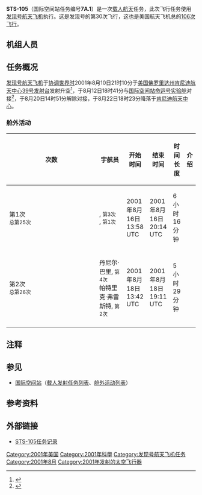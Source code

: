 {{noteTA
|G1=Aero
}}
{{Infobox spaceflight 
| name                  = STS-105
| image                 =STS-105 launches.jpg
| image_caption         = STS-105发射
| insignia              = Sts-105-patch.png
| mission_type      = [[国际空间站|国际空间站]]补给<br>运送人员
| operator              = [[NASA|NASA]]
| COSPAR_ID             =2001-035A
| SATCAT                = 26888
| mission_duration      = 11天21小时13分钟
| distance_travelled    = 
| orbits_completed      =

| spacecraft            = [[发现号航天飞机|发现号航天飞机]]
| manufacturer          = 
| launch_mass           =  
| landing_mass         =

| launch_date           =2001年8月10日 21:10 ([[UTC|UTC]])
| launch_site           = [[肯尼迪航天中心|肯尼迪航天中心]] [[肯尼迪航天中心39号发射台|LC-39A]]

| landing_date          = 2001年8月22日 18:23 ([[UTC|UTC]])
| landing_site          = [[肯尼迪航天中心|肯尼迪航天中心]]{{le|航天飞机着陆设施|Shuttle Landing Facility}}

| crew_size             =7
| crew_members          ={{le|斯科特·赫罗威兹|Scott J. Horowitz}}<br />{{le|弗雷德里克·斯托考|Frederick W. Sturckow}}<br />{{le|帕特里克·弗雷斯特|Patrick G. Forrester}}<br />{{le|丹尼尔·巴利|Daniel T. Barry}}
| crew_launching         ={{le|弗兰克·卡伯特森|Frank L. Culbertson Jr.}}<br />[[米哈伊尔·秋林|米哈伊尔·秋林]]<br />[[弗拉基米尔·杰茹罗夫|弗拉基米尔·杰茹罗夫]]
| crew_landing         =[[尤里·乌萨切夫|尤里·乌萨切夫]]<br />{{le|詹姆斯·沃斯|James S. Voss}}<br />{{le|苏珊·赫尔姆斯|Susan J. Helms}}
| crew_callsign         = 
| crew_photo           = STS-105 crew.jpg
| crew_photo_caption    = 前中（从左到右）：斯托考、弗雷斯特、巴利、赫罗威兹<br>左上（从左到右）：沃斯、乌萨切夫、赫尔姆斯<br>右上（从左到右）：秋林、卡伯特森、杰茹罗夫

| orbit_epoch           = 
| orbit_reference       = [[地心轨道|地心轨道]]
| orbit_regime          = [[近地轨道|近地轨道]]
| orbit_periapsis       = 
| orbit_apoapsis        = 
| orbit_inclination     = 51.64°
| orbit_period          = 90分钟
| apsis                 = 地
| docking               = 
 {{Infobox spaceflight/Dock
   | docking_target     = [[国际空间站|国际空间站]]
   | docking_type       = dock
   | docking_port       = [[命运号实验舱|命运号实验舱]]
   | docking_date       = 2001年8月12日18:41 ([[UTC|UTC]])
   | undocking_date     = 2001年8月20日 14:51 ([[UTC|UTC]])
   | time_docked        = 7天20小时9分钟
}}

| previous_mission      = [[File:Sts-98-patch.png|30px]] [[STS-104|STS-104]]
| next_mission          = [[STS-108|STS-108]] [[File:STS-100_patch.svg|30px]]
| programme             = [[美国航天飞机计划|美国航天飞机计划]]
}}
'''STS-105'''（国际空间站任务编号'''7A.1'''）是一次[[载人航天|载人航天]]任务，此次飞行任务使用[[发现号航天飞机|发现号航天飞机]]执行。这是发现号的第30次飞行，这也是美国航天飞机总的[[航天飞机任务列表|106次飞行]]。

== 机组人员 ==
{{Spaceflight crew
|references=
|position1         = 指令长
|crew1_up          = {{flagicon|USA}} {{le|斯科特·赫罗威兹|Scott J. Horowitz}}
|agency1_up        = [[NASA|NASA]]
|flights1_up       =4{{notetag|name="la"|也是最后一次飞行任务。}}
|position2         = 驾驶员
|crew2_up          = {{flagicon|USA}} {{le|弗雷德里克·斯托考|Frederick W. Sturckow}}
|agency2_up        = [[NASA|NASA]]
|flights2_up       = 2
|position3         = 任务专家1
|crew3_up          = {{flagicon|USA}} {{le|帕特里克·弗雷斯特|Patrick G. Forrester}}
|agency3_up        = [[NASA|NASA]]
|flights3_up       = 1
|position4         = 任务专家2
|crew4_up          = {{flagicon|USA}} {{le|丹尼尔·巴利|Daniel T. Barry}}
|agency4_up        = [[NASA|NASA]]
|flights4_up       = 3{{notetag|name="la"}}
|position5         = 任务专家3
|crew5_up          = {{flagicon|USA}} {{le|弗兰克·卡伯特森|Frank L. Culbertson Jr.}}
|agency5_up        = [[NASA|NASA]]
|flights5_up       = 3{{notetag|name="la"}}
|expedition5_up  = [[远征3|远征3]]
|crew5_down        ={{flagicon|Russia}} [[尤里·乌萨切夫|尤里·乌萨切夫]]
|agency5_down        = [[俄罗斯航天集团|俄罗斯宇航局]]
|flights5_down     = 4{{notetag|name="la"}}
|expedition5_down  = [[远征2|远征2]]
|position6         = 任务专家4
|crew6_up          = {{flagicon|Russia}} [[米哈伊尔·秋林|米哈伊尔·秋林]]
|agency6_up        = [[俄罗斯航天集团|俄罗斯宇航局]]
|flights6_up       = 1
|expedition6_up  = [[远征3|远征3]]
|crew6_down        ={{flagicon|USA}} {{le|詹姆斯·沃斯|James S. Voss}}
|agency6_down        =  [[NASA|NASA]]
|flights6_down     = 5{{notetag|name="la"}}
|expedition6_down  = [[远征2|远征2]]
|position7         = 任务专家5
|crew7_up          = {{flagicon|Russia}} [[弗拉基米尔·杰茹罗夫|弗拉基米尔·杰茹罗夫]]
|agency7_up        = [[俄罗斯航天集团|俄罗斯宇航局]]
|flights7_up       = 2{{notetag|name="la"}}
|expedition7_up  = [[远征3|远征3]]
|crew7_down        ={{flagicon|USA}} {{le|苏珊·赫尔姆斯|Susan J. Helms}}
|agency7_down        = [[NASA|NASA]]
|flights7_down     = 5{{notetag|name="la"}}
|expedition7_down  = [[远征2|远征2]]
}}

== 任务概况 ==
[[发现号航天飞机|发现号航天飞机]]于[[协调世界时|协调世界时]]2001年8月10日21时10分于[[美国|美国]][[佛罗里达州|佛罗里达州]][[肯尼迪航天中心|肯尼迪航天中心]][[肯尼迪航天中心39号发射台|39号发射台]]发射升空<ref>{{cite news |title=
美国“发现”号航天飞机升空[图文]|url=http://china.eastday.com/epublish/gb/paper148/20010811/class014800004/hwz459765.htm|accessdate=2020-09-18 |work=东风网|date=2001-08-11}}</ref>，于8月12日18时41分与[[国际空间站|国际空间站]][[命运号实验舱|命运号实验舱]]对接<ref>{{cite news |title=
发现号成功对接空间站 宇航员辛劳5月盼到大换班|url=http://mil.news.sina.com.cn/2001-08-13/29420.html|accessdate=2020-09-18 |work=新浪网|date=2001-08-13}}</ref>，于8月20日14时51分解除对接，于8月22日18时23分降落于[[肯尼迪航天中心|肯尼迪航天中心]]。

=== 舱外活动 ===
{| class="wikitable" style="font-size:93%;text-align:center;"
|-
! width="8%"| 次数
! width="25%"| 宇航员
! width="12%"| 开始时间
! width="12%"| 结束时间
! width="12%"| 时间长度
! 介绍
|-
| 第1次<br /><small>总第25次</small>
| align=left|{{flagicon|USA}} {{le|丹尼尔·巴里|Daniel T. Barry}}, <small>第3次</small><br />{{flagicon|USA}} {{le|帕特里克·弗雷斯特|Patrick G. Forrester}}, <small>第1次</small>
| 2001年8月16日<br />13:58 UTC
| 2001年8月16日<br />20:14 UTC
| 6小时16分钟
| align=left| 
|-
| 第2次<br /><small>总第26次</small>
| align=left|{{flagicon|USA}} 丹尼尔·巴里, <small>第4次</small><br />{{flagicon|USA}} 帕特里克·弗雷斯特, <small>第2次</small>
| 2001年8月18日<br />13:42 UTC
| 2001年8月18日<br />19:11 UTC
| 5小时29分钟
| align=left|
|-
|}

==注释==
{{notefoot}}
==参见==
*[[国际空间站|国际空间站]]（[[国际空间站载人发射任务列表|载人发射任务列表]]、[[国际空间站舱外活动列表|舱外活动列表]]）
== 参考资料 ==
{{reflist}}
== 外部链接 ==
*[https://science.ksc.nasa.gov/shuttle/missions/sts-105/mission-sts-105.html STS-105任务记录]{{Wayback|url=https://science.ksc.nasa.gov/shuttle/missions/sts-105/mission-sts-105.html |date=20160724121054 }}
{{Manned ISS flight}}
{{发现号航天飞机}}
{{2001年轨道发射任务}}
[[Category:2001年美国|Category:2001年美国]]
[[Category:2001年科學|Category:2001年科學]]
[[Category:发现号航天飞机任务|Category:发现号航天飞机任务]]
[[Category:2001年8月|Category:2001年8月]]
[[Category:2001年发射的太空飞行器|Category:2001年发射的太空飞行器]]